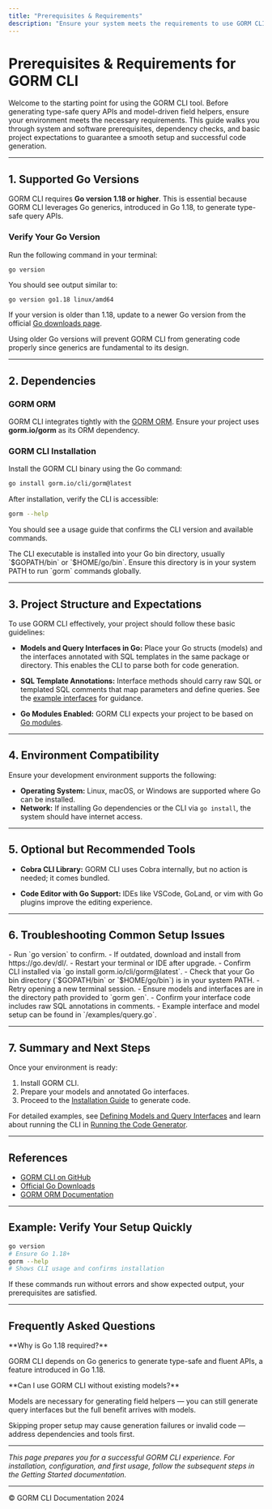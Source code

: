 ```yaml
---
title: "Prerequisites & Requirements"
description: "Ensure your system meets the requirements to use GORM CLI. Learn which Go versions are supported, verify dependencies, and understand basic project expectations before starting."
---
```


# Prerequisites & Requirements for GORM CLI

Welcome to the starting point for using the GORM CLI tool. Before generating type-safe query APIs and model-driven field helpers, ensure your environment meets the necessary requirements. This guide walks you through system and software prerequisites, dependency checks, and basic project expectations to guarantee a smooth setup and successful code generation.

---

## 1. Supported Go Versions

GORM CLI requires **Go version 1.18 or higher**. This is essential because GORM CLI leverages Go generics, introduced in Go 1.18, to generate type-safe query APIs.

### Verify Your Go Version

Run the following command in your terminal:

```bash
go version
```

You should see output similar to:

```
go version go1.18 linux/amd64
```

If your version is older than 1.18, update to a newer Go version from the official [Go downloads page](https://go.dev/dl/).

<Warning>
Using older Go versions will prevent GORM CLI from generating code properly since generics are fundamental to its design.
</Warning>

---

## 2. Dependencies

### GORM ORM

GORM CLI integrates tightly with the [GORM ORM](https://gorm.io/). Ensure your project uses **gorm.io/gorm** as its ORM dependency.

### GORM CLI Installation

Install the GORM CLI binary using the Go command:

```bash
go install gorm.io/cli/gorm@latest
```

After installation, verify the CLI is accessible:

```bash
gorm --help
```

You should see a usage guide that confirms the CLI version and available commands.

<Info>
The CLI executable is installed into your Go bin directory, usually `$GOPATH/bin` or `$HOME/go/bin`. Ensure this directory is in your system PATH to run `gorm` commands globally.
</Info>

---

## 3. Project Structure and Expectations

To use GORM CLI effectively, your project should follow these basic guidelines:

- **Models and Query Interfaces in Go:** Place your Go structs (models) and the interfaces annotated with SQL templates in the same package or directory. This enables the CLI to parse both for code generation.

- **SQL Template Annotations:** Interface methods should carry raw SQL or templated SQL comments that map parameters and define queries. See the [example interfaces](https://gorm.io/cli/examples/query.go) for guidance.

- **Go Modules Enabled:** GORM CLI expects your project to be based on [Go modules](https://blog.golang.org/using-go-modules).

---

## 4. Environment Compatibility

Ensure your development environment supports the following:

- **Operating System:** Linux, macOS, or Windows are supported where Go can be installed.
- **Network:** If installing Go dependencies or the CLI via `go install`, the system should have internet access.

---

## 5. Optional but Recommended Tools

- **Cobra CLI Library:** GORM CLI uses Cobra internally, but no action is needed; it comes bundled.

- **Code Editor with Go Support:** IDEs like VSCode, GoLand, or vim with Go plugins improve the editing experience.

---

## 6. Troubleshooting Common Setup Issues

<AccordionGroup title="Troubleshooting Setup Issues">
<Accordion title="Go Version Not Found or Outdated">
- Run `go version` to confirm.
- If outdated, download and install from https://go.dev/dl/.
- Restart your terminal or IDE after upgrade.
</Accordion>
<Accordion title="gorm Command Not Recognized">
- Confirm CLI installed via `go install gorm.io/cli/gorm@latest`.
- Check that your Go bin directory (`$GOPATH/bin` or `$HOME/go/bin`) is in your system PATH.
- Retry opening a new terminal session.
</Accordion>
<Accordion title="Project Files Not Detected by CLI">
- Ensure models and interfaces are in the directory path provided to `gorm gen`.
- Confirm your interface code includes raw SQL annotations in comments.
- Example interface and model setup can be found in `/examples/query.go`.
</Accordion>
</AccordionGroup>

---

## 7. Summary and Next Steps

Once your environment is ready:

1. Install GORM CLI.
2. Prepare your models and annotated Go interfaces.
3. Proceed to the [Installation Guide](/getting-started/setup-and-installation/installation-guide) to generate code.

For detailed examples, see [Defining Models and Query Interfaces](/getting-started/first-run-and-validation/create-models-and-interfaces) and learn about running the CLI in [Running the Code Generator](/getting-started/first-run-and-validation/run-code-generation).

---

## References

- [GORM CLI on GitHub](https://github.com/go-gorm/cli)
- [Official Go Downloads](https://go.dev/dl/)
- [GORM ORM Documentation](https://gorm.io/docs/)

---

## Example: Verify Your Setup Quickly

```bash
go version
# Ensure Go 1.18+
gorm --help
# Shows CLI usage and confirms installation
```

If these commands run without errors and show expected output, your prerequisites are satisfied.


---

## Frequently Asked Questions

<Tip>
**Why is Go 1.18 required?**

GORM CLI depends on Go generics to generate type-safe and fluent APIs, a feature introduced in Go 1.18.
</Tip>

<Note>
**Can I use GORM CLI without existing models?**

Models are necessary for generating field helpers — you can still generate query interfaces but the full benefit arrives with models.
</Note>

<Warning>
Skipping proper setup may cause generation failures or invalid code — address dependencies and tools first.
</Warning>

---

_This page prepares you for a successful GORM CLI experience. For installation, configuration, and first usage, follow the subsequent steps in the Getting Started documentation._

---

© GORM CLI Documentation 2024


